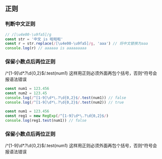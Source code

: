 ## 正则

### 判断中文正则

```js
// /[\u4e00-\u9fa5]/g
const str = '中文 is 啦啦啦'
const r = str.replace(/[\u4e00-\u9fa5]/g, 'aaa') // 将中文替换为aaa
console.log(r) // aaaaaa is aaaaaaaaa
```

### 保留小数点后两位正则

/^[1-9]\d*\.?\d{0,2}$/.test(num1) 这样用正则必须外面再包个括号，否则^符号会报语法错误
```js
const num1 = 123.456
const num2 = 123.45
console.log(/^[1-9]\d*\.?\d{0,2}$/.test(num1)) // false
console.log(/^[1-9]\d*\.?\d{0,2}$/.test(num2)) // true
```

```js
const num1 = 123.456
const reg1 = new RegExp(/^[1-9]\d*\.?\d{0,2}$/)
console.log(reg1.test(num1)) // false
```

### 保留小数点后两位正则

/^[1-9]\d*\.?\d{0,2}$/.test(num1) 这样用正则必须外面再包个括号，否则^符号会报语法错误